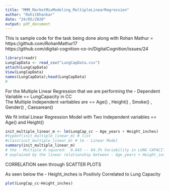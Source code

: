 ```yaml
---
title: "MMM_MarketMixModeling_MultipleLinearRegression"
author: "RohitDhankar"
date: "24/05/2020"
output: pdf_document
---
```


This is sample code for the task being done along with Rohan Mathur = https://github.com/RohanMathur17   
https://github.com/digital-cognition-co-in/DigitalCognition/issues/24    


```r
library(readr)
LungCapData <- read_csv("LungCapData.csv")
attach(LungCapData)
View(LungCapData)
names(LungCapData);head(LungCapData)
#

```
     
     
For the Multiple Linear Regression that we are performing the - Dependent Variable == LungCapacity in CC  
The Multiple Independent vartiables are == Age() , Height() , Smoke() , Gender() , Caesarean()   

We fit initial Linear Regression Model with Two Independent variables == Age() and Height()     
    
    
```r
init_multiple_linear_m <- lm(LungCap_cc ~ Age_years + Height_inches)
#typeof(init_multiple_linear_m) # list
#class(init_multiple_linear_m) # lm - Linear Model 
summary(init_multiple_linear_m)
# the - Multiple R-squared:  0.843 -- 84.3% Variability in LUNG CAPACITY can be 
# explained by the linear relationship between - Age_years + Height_inches and LUNG CAPACITY

```
  
  
CORRELATION seen through SCATTER PLOTS    


As seen below the - Height_inches is Positivly Correlated to Lung Capacity   


```r
plot(LungCap_cc~Height_inches)

```


```r


```

